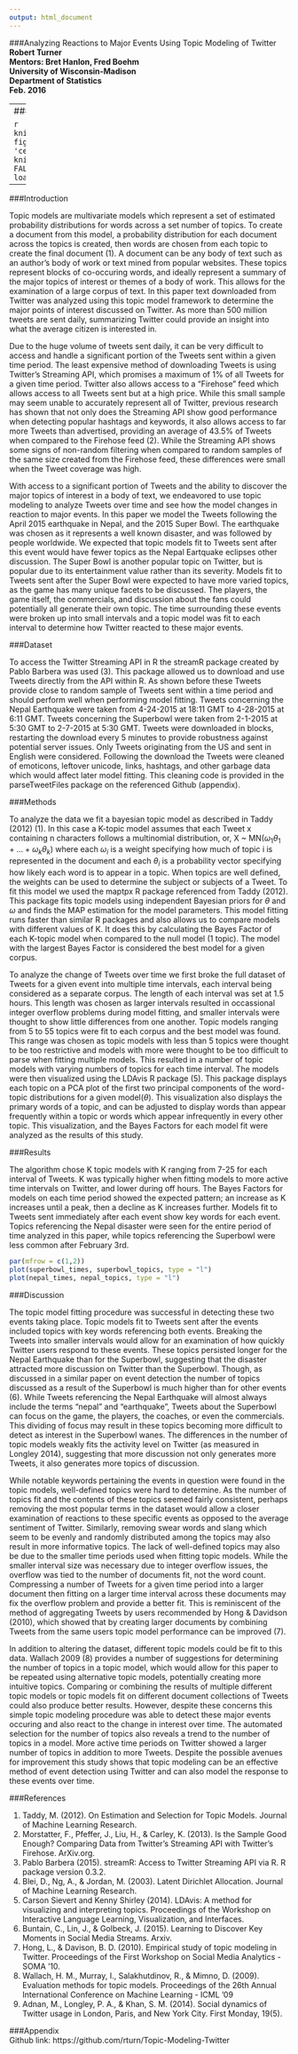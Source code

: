 ```yaml
---
output: html_document
---
```

  
###Analyzing Reactions to Major Events Using Topic Modeling of Twitter  
__Robert Turner__  
__Mentors: Bret Hanlon, Fred Boehm__  
__University of Wisconsin-Madison__  
__Department of Statistics__  
__Feb. 2016__  
  
---
###Abstract

```r
knitr::opts_chunk$set(fig.width=4, fig.height=4, fig.align = 'center', message = FALSE)
knitr::opts_chunk$set(echo = FALSE)
load("results/topicsvtime.Rdata")
```

---
###Introduction    
    
Topic models are multivariate models which represent a set of estimated probability distributions for words across a set number of topics. To create a document from this model, a probability distribution for each document across the topics is created, then words are chosen from each topic to create the final document (1). A document can be any body of text such as an author's body of work or text mined from popular websites. These topics represent blocks of co-occuring words, and ideally represent a summary of the major topics of interest or themes of a body of work. This allows for the examination of a large corpus of text. In this paper text downloaded from Twitter was analyzed using this topic model framework to determine the major points of interest discussed on Twitter. As more than 500 million tweets are sent daily, summarizing Twitter could provide an insight into what the average citizen is interested in.  
  
Due to the huge volume of tweets sent daily, it can be very difficult to access and handle a significant portion of the Tweets sent within a given time period. The least expensive method of downloading Tweets is using Twitter's Streaming API, which promises a maximum of 1% of all Tweets for a given time period. Twitter also allows access to a "Firehose" feed which allows access to all Tweets sent but at a high price. While this small sample may seem unable to accurately represent all of Twitter, previous research has shown that not only does the Streaming API show good performance when detecting popular hashtags and keywords, it also allows access to far more Tweets than advertised, providing an average of 43.5% of Tweets when compared to the Firehose feed (2). While the Streaming API shows some signs of non-random filtering when compared to random samples of the same size created from the Firehose feed, these differences were small when the Tweet coverage was high.  
    
With access to a significant portion of Tweets and the ability to discover the major topics of interest in a body of text, we endeavored to use topic modeling to analyze Tweets over time and see how the model changes in reaction to major events. In this paper we model the Tweets following the April 2015 earthquake in Nepal, and the 2015 Super Bowl. The earthquake was chosen as it represents a well known disaster, and was followed by people worldwide. We expected that topic models fit to Tweets sent after this event would have fewer topics as the Nepal Eartquake eclipses other discussion. The Super Bowl is another popular topic on Twitter, but is popular due to its entertainment value rather than its severity. Models fit to Tweets sent after the Super Bowl were expected to have more varied topics, as the game has many unique facets to be discussed. The players, the game itself, the commercials, and discussion about the fans could potentially all generate their own topic. The time surrounding these events were broken up into small intervals and a topic model was fit to each interval to determine how Twitter reacted to these major events.  
  
###Dataset  
   
To access the Twitter Streaming API in R the streamR package created by Pablo Barbera was used (3). This package allowed us to download and use Tweets directly from the API within R. As shown before these Tweets provide close to random sample of Tweets sent within a time period and should perform well when performing model fitting. Tweets concerning the Nepal Earthquake were taken from 4-24-2015 at 18:11 GMT to 4-28-2015 at 6:11 GMT. Tweets concerning the Superbowl were taken from 2-1-2015 at 5:30 GMT to 2-7-2015 at 5:30 GMT. Tweets were downloaded in blocks, restarting the download every 5 minutes to provide robustness against potential server issues. Only Tweets originating from the US and sent in English were considered. Following the download the Tweets were cleaned of emoticons, leftover unicode, links, hashtags, and other garbage data which would affect later model fitting. This cleaning code is provided in the parseTweetFiles package on the referenced Github (appendix).   
    
###Methods
  
To analyze the data we fit a bayesian topic model as described in Taddy (2012) (1). In this case a K-topic model assumes that each Tweet x containing n characters follows a multinomial distribution, or, X ~ MN($\omega_1\theta_1 + ... + \omega_k\theta_k$) where each $\omega_i$ is a weight specifying how much of topic i is represented in the document and each $\theta_i$ is a probability vector specifying how likely each word is to appear in a topic. When topics are well defined, the weights can be used to determine the subject or subjects of a Tweet. To fit this model we used the maptpx R package referenced from Taddy (2012). This package fits topic models using independent Bayesian priors for $\theta$ and $\omega$ and finds the MAP estimation for the model parameters. This model fitting runs faster than similar R packages and also allows us to compare models with different values of K. It does this by calculating the Bayes Factor of each K-topic model when compared to the null model (1 topic). The model with the largest Bayes Factor is considered the best model for a given corpus.   
  
To analyze the change of Tweets over time we first broke the full dataset of Tweets for a given event into multiple time intervals, each interval being considered as a separate corpus. The length of each interval was set at 1.5 hours. This length was chosen as larger intervals resulted in occassional integer overflow problems during model fitting, and smaller intervals were thought to show little differences from one another. Topic models ranging from 5 to 55 topics were fit to each corpus and the best model was found. This range was chosen as topic models with less than 5 topics were thought to be too restrictive and models with more were thought to be too difficult to parse when fitting multiple models. This resulted in a number of topic models with varying numbers of topics for each time interval. The models were then visualized using the LDAvis R package (5). This package displays each topic on a PCA plot of the first two principal components of the word-topic distributions for a given model($\theta$). This visualization also displays the primary words of a topic, and can be adjusted to display words than appear frequently within a topic or words which appear infrequently in every other topic. This visualization, and the Bayes Factors for each model fit were analyzed as the results of this study.  
    
###Results    
  
The algorithm chose K topic models with K ranging from 7-25 for each interval of Tweets. K was typically higher when fitting models to more active time intervals on Twitter, and lower during off hours. The Bayes Factors for models on each time period showed the expected pattern; an increase as K increases until a peak, then a decline as K increases further. Models fit to Tweets sent immediately after each event show key words for each event. Topics referencing the Nepal disaster were seen for the entire period of time analyzed in this paper, while topics referencing the Superbowl were less common after February 3rd. 

```r
par(mfrow = c(1,2))
plot(superbowl_times, superbowl_topics, type = "l")
plot(nepal_times, nepal_topics, type = "l")
``` 
 
###Discussion   
   
The topic model fitting procedure was successful in detecting these two events taking place. Topic models fit to Tweets sent after the events included topics with key words referencing both events. Breaking the Tweets into smaller intervals would allow for an examination of how quickly Twitter users respond to these events. These topics persisted longer for the Nepal Earthquake than for the Superbowl, suggesting that the disaster attracted more discussion on Twitter than the Superbowl. Though, as discussed in a similar paper on event detection the number of topics discussed as a result of the Superbowl is much higher than for other events (6). While Tweets referencing the Nepal Earthquake will almost always include the terms "nepal" and "earthquake", Tweets about the Superbowl can focus on the game, the players, the coaches, or even the commercials. This dividing of focus may result in these topics becoming more difficult to detect as interest in the Superbowl wanes. The differences in the number of topic models weakly fits the activity level on Twitter (as measured in Longley 2014), suggesting that more discussion not only generates more Tweets, it also generates more topics of discussion.  
  
While notable keywords pertaining the events in question were found in the topic models, well-defined topics were hard to determine. As the number of topics fit and the contents of these topics seemed fairly consistent, perhaps removing the most popular terms in the dataset would allow a closer examination of reactions to these specific events as opposed to the average sentiment of Twitter. Similarly, removing swear words and slang which seem to be evenly and randomly distributed among the topics may also result in more informative topics. The lack of well-defined topics may also be due to the smaller time periods used when fitting topic models. While the smaller interval size was necessary due to integer overflow issues, the overflow was tied to the number of documents fit, not the word count. Compressing a number of Tweets for a given time period into a larger document then fitting on a larger time interval across these documents may fix the overflow problem and provide a better fit. This is reminiscent of the method of aggregating Tweets by users recommended by Hong & Davidson (2010), which showed that by creating larger documents by combining Tweets from the same users topic model performance can be improved (7).    
    
In addition to altering the dataset, different topic models could be fit to this data. Wallach 2009 (8) provides a number of suggestions for determining the number of topics in a topic model, which would allow for this paper to be repeated using alternative topic models, potentially creating more intuitive topics. Comparing or combining the results of multiple different topic models or topic models fit on different document collections of Tweets could also produce better results. However, despite these concerns this simple topic modeling procedure was able to detect these major events occuring and also react to the change in interest over time. The automated selection for the number of topics also reveals a trend to the number of topics in a model. More active time periods on Twitter showed a larger number of topics in addition to more Tweets. Despite the possible avenues for improvement this study shows that topic modeling can be an effective method of event detection using Twitter and can also model the response to these events over time.  
  
###References    
  
1)	Taddy, M. (2012). On Estimation and Selection for Topic Models. Journal of Machine Learning Research.   
2)	Morstatter, F., Pfeffer, J., Liu, H., & Carley, K. (2013). Is the Sample Good Enough? Comparing Data from Twitter's Streaming API with Twitter's Firehose. ArXiv.org.     
3)	Pablo Barbera (2015). streamR: Access to Twitter Streaming API via R. R package version 0.3.2.  
4)	Blei, D., Ng, A., & Jordan, M. (2003). Latent Dirichlet Allocation. Journal of Machine Learning Research.   
5)	Carson Sievert and Kenny Shirley (2014). LDAvis: A method for visualizing and interpreting topics. Proceedings of the Workshop on Interactive Language Learning, Visualization, and Interfaces.    
6)  Buntain, C., Lin, J., & Golbeck, J. (2015). Learning to Discover Key Moments in Social Media Streams. Arxiv.  
7)	Hong, L., & Davison, B. D. (2010). Empirical study of topic modeling in Twitter. Proceedings of the First Workshop on Social Media Analytics - SOMA '10.   
8)	Wallach, H. M., Murray, I., Salakhutdinov, R., & Mimno, D. (2009). Evaluation methods for topic models. Proceedings of the 26th Annual International Conference on Machine Learning - ICML '09     
9)  Adnan, M., Longley, P. A., & Khan, S. M. (2014). Social dynamics of Twitter usage in London, Paris, and New York City. First Monday, 19(5).  
  
    
###Appendix   
Github link: https://github.com/rturn/Topic-Modeling-Twitter     


